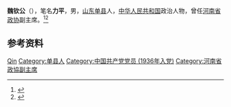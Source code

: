 '''魏钦公'''（{{bd|1921年||2000年|}}），笔名'''力平'''，男，[[山东|山东]][[单县|单县]]人，[[中华人民共和国|中华人民共和国]]政治人物，曾任[[河南省政协|河南省政协]]副主席。<ref>{{Cite book|title=中华人民共和国职官志|author=何虎生, 李耀东, 向常福主编|publisher=中国社会出版社|year=2003|isbn=9787800883934|location=北京|pages=}}</ref><ref>{{cite book|title=中囯人名大辞典·现任党政军领导人物卷|author=廖盖隆等编|year=1990|publisher=上海辞书出版社|location=上海|page=}}</ref>

== 参考资料 ==
{{reflist}}

{{中国人物小作品}}

{{Authority control}}
{{DEFAULTSORT:Wei魏}}
[[Category:魏姓|Qin]]
[[Category:单县人|Category:单县人]]
[[Category:中国共产党党员_(1936年入党)|Category:中国共产党党员 (1936年入党)]]
[[Category:河南省政協副主席|Category:河南省政協副主席]]